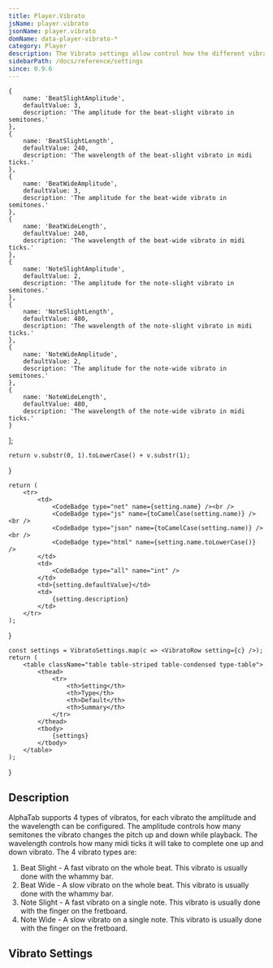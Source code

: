 ```yaml
---
title: Player.Vibrato
jsName: player.vibrato
jsonName: player.vibrato
domName: data-player-vibrato-*
category: Player
description: The Vibrato settings allow control how the different vibrato types are generated for audio. 
sidebarPath: /docs/reference/settings
since: 0.9.6
---
```



    {
        name: 'BeatSlightAmplitude',
        defaultValue: 3,
        description: 'The amplitude for the beat-slight vibrato in semitones.'
    },
    {
        name: 'BeatSlightLength',
        defaultValue: 240,
        description: 'The wavelength of the beat-slight vibrato in midi ticks.'
    },
    {
        name: 'BeatWideAmplitude',
        defaultValue: 3,
        description: 'The amplitude for the beat-wide vibrato in semitones.'
    },
    {
        name: 'BeatWideLength',
        defaultValue: 240,
        description: 'The wavelength of the beat-wide vibrato in midi ticks.'
    },
    {
        name: 'NoteSlightAmplitude',
        defaultValue: 2,
        description: 'The amplitude for the note-slight vibrato in semitones.'
    },
    {
        name: 'NoteSlightLength',
        defaultValue: 480,
        description: 'The wavelength of the note-slight vibrato in midi ticks.'
    },
    {
        name: 'NoteWideAmplitude',
        defaultValue: 2,
        description: 'The amplitude for the note-wide vibrato in semitones.'
    },
    {
        name: 'NoteWideLength',
        defaultValue: 480,
        description: 'The wavelength of the note-wide vibrato in midi ticks.'
    }
];

    return v.substr(0, 1).toLowerCase() + v.substr(1);
}

    return (
        <tr>
            <td>
                <CodeBadge type="net" name={setting.name} /><br />
                <CodeBadge type="js" name={toCamelCase(setting.name)} /><br />
                <CodeBadge type="json" name={toCamelCase(setting.name)} /><br />
                <CodeBadge type="html" name={setting.name.toLowerCase()} />
            </td>
            <td>
                <CodeBadge type="all" name="int" />
            </td>
            <td>{setting.defaultValue}</td>
            <td>
                {setting.description}
            </td>
        </tr>
    );
}

    const settings = VibratoSettings.map(c => <VibratoRow setting={c} />);
    return (
        <table className="table table-striped table-condensed type-table">
            <thead>
                <tr>
                    <th>Setting</th>
                    <th>Type</th>
                    <th>Default</th>
                    <th>Summary</th>
                </tr>
            </thead>    
            <tbody> 
                {settings}
            </tbody>
        </table>
    );
}


## Description

AlphaTab supports 4 types of vibratos, for each vibrato the amplitude and the wavelength can be configured. The amplitude controls how many semitones
the vibrato changes the pitch up and down while playback. The wavelength controls how many midi ticks it will take to complete one up and down vibrato.
The 4 vibrato types are: 

1. Beat Slight - A fast vibrato on the whole beat. This vibrato is usually done with the whammy bar.
2. Beat Wide - A slow vibrato on the whole beat. This vibrato is usually done with the whammy bar.
3. Note Slight - A fast vibrato on a single note. This vibrato is usually done with the finger on the fretboard.
4. Note Wide - A slow vibrato on a single note. This vibrato is usually done with the finger on the fretboard.

## Vibrato Settings

<VibratoTable />